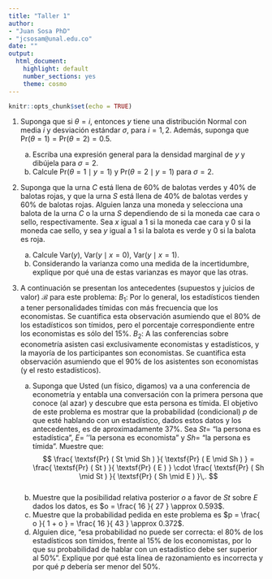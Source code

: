 ---
title: "Taller 1"
author: 
- "Juan Sosa PhD" 
- "jcsosam@unal.edu.co"
date: ""
output:
  html_document:
    highlight: default
    number_sections: yes
    theme: cosmo
---

```{r setup, include=FALSE}
knitr::opts_chunk$set(echo = TRUE)
```

1. Suponga que si $\theta = i$, entonces $y$ tiene una distribución Normal con media $i$ y desviación estándar $\sigma$, para $i = 1,2$. Además, suponga que $\textsf{Pr}(\theta = 1) = \textsf{Pr}(\theta = 2) = 0.5$.

    a. Escriba una expresión general para la densidad marginal de $y$ y dibújela para $\sigma = 2$.
    b. Calcule $\textsf{Pr}(\theta = 1\mid y = 1)$ y $\textsf{Pr}(\theta = 2\mid y = 1)$ para $\sigma = 2$.

2. Suponga que la urna $C$ está llena de 60\% de balotas verdes y 40\% de balotas rojas, y que la urna $S$ está llena de 40\% de balotas verdes y 60\% de balotas rojas. Alguien lanza una moneda y selecciona una balota de la urna $C$ o la urna $S$ dependiendo de si la moneda cae cara o sello, respectivamente. Sea $x$ igual a 1 si la moneda cae cara y 0 si la moneda cae sello, y sea $y$ igual a 1 si la balota es verde y 0 si la balota es roja. 

    a. Calcule $\textsf{Var}(y)$, $\textsf{Var}(y\mid x = 0)$, $\textsf{Var}(y\mid x = 1)$. 			
    b. Considerando la varianza como una medida de la incertidumbre, explique por qué una de estas varianzas es mayor que las otras.

3. A continuación se presentan los antecedentes (supuestos y juicios de valor) $\mathcal{B}$ para este problema:
$B_1$: Por lo general, los estadísticos tienden a tener personalidades tímidas con más frecuencia que los economistas. Se cuantifica esta observación asumiendo que el 80\% de los estadísticos son tímidos, pero el porcentaje correspondiente entre los economistas es sólo del 15\%. $B_2$: A las conferencias sobre econometría asisten casi exclusivamente economistas y estadísticos, y la mayoría de los participantes son economistas. Se cuantifica esta observación asumiendo que el 90\% de los asistentes son economistas (y el resto estadísticos).

    a. Suponga que Usted (un físico, digamos) va a una conferencia de econometría y entabla una conversación con la primera persona que conoce (al azar) y descubre que esta persona es tímida. El objetivo de este problema es mostrar que la probabilidad (condicional) $p$ de que esté hablando con un estadístico, dados estos datos y los antecedentes, es de aproximadamente 37\%. Sea $St =$ "la persona es estadística", $E =$ ''la persona es economista" y $Sh =$ "la persona es tímida". Muestre que:
$$
\frac{ \textsf{Pr} ( St \mid Sh  ) }{ \textsf{Pr} ( E \mid Sh ) } =  \frac{ \textsf{Pr} ( St ) }{ \textsf{Pr} ( E ) } \cdot \frac{ \textsf{Pr} ( Sh \mid St ) }{ \textsf{Pr} ( Sh \mid E ) }\,.
$$	
    b. Muestre que la posibilidad relativa posterior $o$ a favor de $St$ sobre $E$ dados los datos, es $o = \frac{ 16 }{ 27 } \approx 0.593$.
    c. Muestre que la probabilidad pedida en este problema es $p = \frac{ o }{ 1 + o } = \frac{ 16 }{ 43 } \approx 0.372$.
    d. Alguien dice, "esa probabilidad no puede ser correcta: el 80\% de los estadísticos son tímidos, frente al 15\% de los economistas, por lo que su probabilidad de hablar con un estadístico debe ser superior al 50\%". Explique por qué esta línea de razonamiento es incorrecta y por qué $p$ debería ser menor del 50\%.